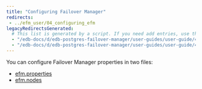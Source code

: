 ```yaml
---
title: "Configuring Failover Manager"
redirects:
 - ../efm_user/04_configuring_efm
legacyRedirectsGenerated:
  # This list is generated by a script. If you need add entries, use the `legacyRedirects` key.
  - "/edb-docs/d/edb-postgres-failover-manager/user-guides/user-guide/4.0/configuring_efm.html"
  - "/edb-docs/d/edb-postgres-failover-manager/user-guides/user-guide/4.1/configuring_efm.html"
---
```


<div id="configuring_efm" class="registered_link"></div>

You can configure Failover Manager properties in two files:

-   [efm.properties](01_cluster_properties)
-   [efm.nodes](03_cluster_members)


